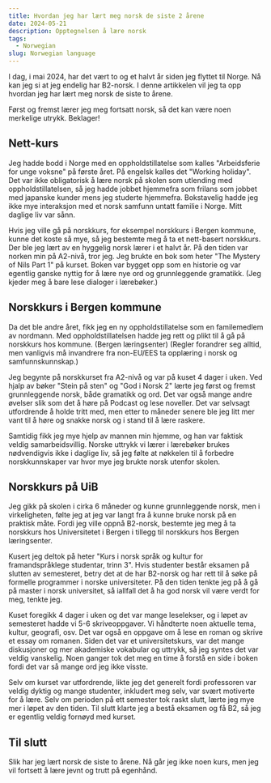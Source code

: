 ```yaml
---
title: Hvordan jeg har lært meg norsk de siste 2 årene
date: 2024-05-21
description: Opptegnelsen å lære norsk
tags:
  - Norwegian
slug: Norwegian language
---
```


I dag, i mai 2024, har det vært to og et halvt år siden jeg flyttet til Norge. Nå kan jeg si at jeg endelig har B2-norsk.
I denne artikkelen vil jeg ta opp hvordan jeg har lært meg norsk de siste to årene.

Først og fremst lærer jeg meg fortsatt norsk, så det kan være noen merkelige utrykk. Beklager!


## Nett-kurs
Jeg hadde bodd i Norge med en oppholdstillatelse som kalles "Arbeidsferie for unge voksne" på første året. På engelsk kalles det "Working holiday". Det var ikke obligatorisk å lære norsk på skolen som utlending med oppholdstillatelsen, så jeg hadde jobbet hjemmefra som frilans som jobbet med japanske kunder mens jeg studerte hjemmefra. Bokstavelig hadde jeg ikke mye interaksjon med et norsk samfunn untatt familie i Norge. Mitt daglige liv var sånn.

Hvis jeg ville gå på norskkurs, for eksempel norskkurs i Bergen kommune, kunne det koste så mye, så jeg bestemte meg å ta et nett-basert norskkurs. Der ble jeg lært av en hyggelig norsk lærer i et halvt år. På den tiden var norken min på A2-nivå, tror jeg. Jeg brukte en bok som heter "The Mystery of Nils Part 1" på kurset. Boken var bygget opp som en historie og var egentlig ganske nyttig for å lære nye ord og grunnleggende gramatikk. (Jeg kjeder meg å bare lese dialoger i lærebøker.)

## Norskkurs i Bergen kommune
Da det ble andre året, fikk jeg en ny oppholdstillatelse som en familemedlem av nordmann. Med oppholdstillatelsen hadde jeg rett og plikt til å gå på norskkurs hos kommune. (Bergen læringsenter) 
(Regler forandrer seg alltid, men vanligvis må invandrere fra non-EU/EES ta opplæring i norsk og samfunnskunnskap.) 

Jeg begynte på norskkurset fra A2-nivå og var på kuset 4 dager i uken. Ved hjalp av bøker "Stein på sten" og "God i Norsk 2" lærte jeg først og fremst grunnleggende norsk, både gramatikk og ord. Det var også mange andre øvelser slik som det å høre på Podcast og lese noveller. Det var selvsagt utfordrende å holde tritt med, men etter to måneder senere ble jeg litt mer vant til å høre og snakke norsk og i stand til å lære raskere.

Samtidig fikk jeg mye hjelp av mannen min hjemme, og han var faktisk veldig samarbeidsvillig. Norske uttrykk vi lærer i lærebøker brukes nødvendigvis ikke i daglige liv, så jeg følte at nøkkelen til å forbedre norskkunnskaper var hvor mye jeg brukte norsk utenfor skolen. 

## Norskkurs på UiB
Jeg gikk på skolen i cirka 6 måneder og kunne grunnleggende norsk, men i virkeligheten, følte jeg at jeg var langt fra å kunne bruke norsk på en praktisk måte. Fordi jeg ville oppnå B2-norsk, bestemte jeg meg å ta norskkurs hos Universitetet i Bergen i tillegg til norskkurs hos Bergen læringsenter. 

Kusert jeg deltok på heter "Kurs i norsk språk og kultur for framandspråklege studentar, trinn 3". Hvis studenter består eksamen på slutten av semesteret, betry det at de har B2-norsk og har rett til å søke på formelle programmer i norske universiteter. På den tiden tenkte jeg på å gå på master i norsk universitet, så iallfall det å ha god norsk vil være verdt for meg, tenkte jeg. 

Kuset foregikk 4 dager i uken og det var mange leselekser, og i løpet av semesteret hadde vi 5-6 skriveoppgaver. Vi håndterte noen aktuelle tema, kultur, geografi, osv. Det var også en oppgave om å lese en roman og skrive et essay om romanen. Siden det var et universitetskurs, var det mange diskusjoner og mer akademiske vokabular og uttrykk, så jeg syntes det var veldig vanskelig. Noen ganger tok det meg en time å forstå en side i boken fordi det var så mange ord jeg ikke visste. 

Selv om kurset var utfordrende, likte jeg det generelt fordi professoren var veldig dyktig og mange studenter, inkludert meg selv, var svært motiverte for å lære. Selv om perioden på ett semester tok raskt slutt, lærte jeg mye mer i løpet av den tiden. Til slutt klarte jeg a bestå eksamen og få B2, så jeg er egentlig veldig fornøyd med kurset. 

## Til slutt
Slik har jeg lært norsk de siste to årene. Nå går jeg ikke noen kurs, men jeg vil fortsett å lære jevnt og trutt på egenhånd. 

